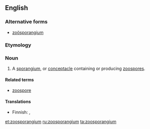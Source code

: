 ==English==
===Alternative forms===
* [[zoösporangium]]
===Etymology===
{{rfe}}
===Noun===
{{en-noun|zoosporangia}}

# {{botany}} A [[sporangium]], or [[conceptacle]] containing or producing [[zoospore]]s.

====Related terms====
*[[zoospore]]

====Translations====
{{trans-top|a sporangium, or conceptacle containing or producing zoospores}}
*Finnish: {{t-|fi|parveiluitiöpesäke}}, {{t-|fi|zoosporangio}}
{{trans-mid}}
{{trans-bottom}}

[[et:zoosporangium]]
[[ru:zoosporangium]]
[[ta:zoosporangium]]